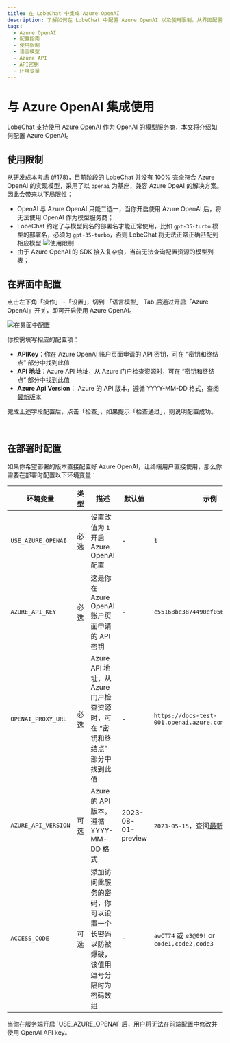 ```yaml
---
title: 在 LobeChat 中集成 Azure OpenAI
description: 了解如何在 LobeChat 中配置 Azure OpenAI 以及使用限制。从界面配置到部署时的环境变量设置，一步步指导。
tags:
  - Azure OpenAI
  - 配置指南
  - 使用限制
  - 语言模型
  - Azure API
  - API密钥
  - 环境变量
---
```


# 与 Azure OpenAI 集成使用

LobeChat 支持使用 [Azure OpenAI][azure-openai-url] 作为 OpenAI 的模型服务商，本文将介绍如何配置 Azure OpenAI。

## 使用限制

从研发成本考虑 ([#178][rfc])，目前阶段的 LobeChat 并没有 100% 完全符合 Azure OpenAI 的实现模型，采用了以 `openai` 为基座，兼容 Azure OpeAI 的解决方案。因此会带来以下局限性：

- OpenAI 与 Azure OpenAI 只能二选一，当你开启使用 Azure OpenAI 后，将无法使用 OpenAI 作为模型服务商；
- LobeChat 约定了与模型同名的部署名才能正常使用，比如 `gpt-35-turbo` 模型的部署名，必须为 `gpt-35-turbo`，否则 LobeChat 将无法正常正确匹配到相应模型 <Image alt="使用限制" src="https://github-production-user-asset-6210df.s3.amazonaws.com/28616219/267082091-d89d53d3-1c8c-40ca-ba15-0a9af2a79264.png" />
- 由于 Azure OpenAI 的 SDK 接入复杂度，当前无法查询配置资源的模型列表；

## 在界面中配置

点击左下角「操作」 -「设置」，切到 「语言模型」 Tab 后通过开启「Azure OpenAI」开关，即可开启使用 Azure OpenAI。

<Image
  alt="在界面中配置"
  src="https://github-production-user-asset-6210df.s3.amazonaws.com/28616219/267083420-422a3714-627e-4bef-9fbc-141a2a8ca916.png"
/>

你按需填写相应的配置项：

- **APIKey**：你在 Azure OpenAI 账户页面申请的 API 密钥，可在 “密钥和终结点” 部分中找到此值
- **API 地址**：Azure API 地址，从 Azure 门户检查资源时，可在 “密钥和终结点” 部分中找到此值
- **Azure Api Version**： Azure 的 API 版本，遵循 YYYY-MM-DD 格式，查阅[最新版本][azure-api-verion-url]

完成上述字段配置后，点击「检查」，如果提示「检查通过」，则说明配置成功。

<br />

## 在部署时配置

如果你希望部署的版本直接配置好 Azure OpenAI，让终端用户直接使用，那么你需要在部署时配置以下环境变量：

| 环境变量 | 类型 | 描述 | 默认值 | 示例 |
| --- | --- | --- | --- | --- |
| `USE_AZURE_OPENAI` | 必选 | 设置改值为 `1` 开启 Azure OpenAI 配置 | - | `1` |
| `AZURE_API_KEY` | 必选 | 这是你在 Azure OpenAI 账户页面申请的 API 密钥 | - | `c55168be3874490ef0565d9779ecd5a6` |
| `OPENAI_PROXY_URL` | 必选 | Azure API 地址，从 Azure 门户检查资源时，可在 “密钥和终结点” 部分中找到此值 | - | `https://docs-test-001.openai.azure.com` |
| `AZURE_API_VERSION` | 可选 | Azure 的 API 版本，遵循 YYYY-MM-DD 格式 | 2023-08-01-preview | `2023-05-15`，查阅[最新版本][azure-api-verion-url] |
| `ACCESS_CODE` | 可选 | 添加访问此服务的密码，你可以设置一个长密码以防被爆破，该值用逗号分隔时为密码数组 | - | `awCT74` 或 `e3@09!` or `code1,code2,code3` |

<Callout>
  当你在服务端开启 `USE_AZURE_OPENAI` 后，用户将无法在前端配置中修改并使用 OpenAI API key。
</Callout>

[azure-api-verion-url]: https://learn.microsoft.com/zh-cn/azure/ai-services/openai/reference#chat-completions
[azure-openai-url]: https://learn.microsoft.com/zh-cn/azure/ai-services/openai/concepts/models
[rfc]: https://github.com/lobehub/lobe-chat/discussions/178
